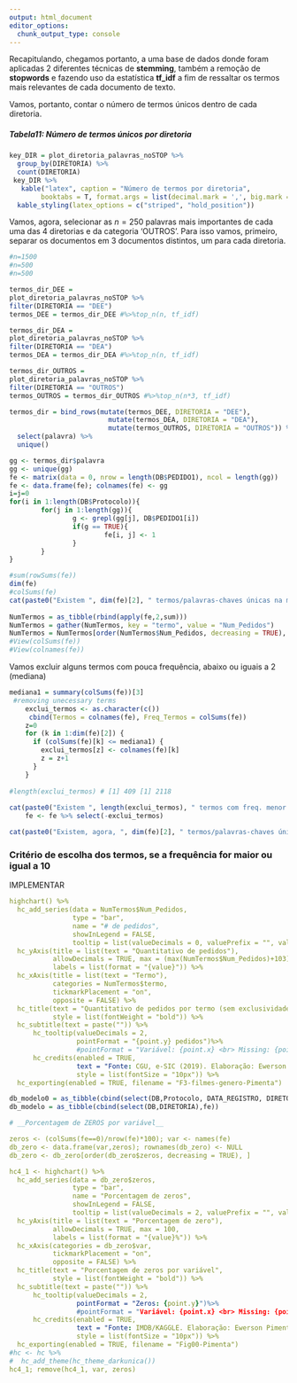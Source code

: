 ```yaml
---
output: html_document
editor_options: 
  chunk_output_type: console
---
```

<!--      
Essa Rotina é destinada a preparação dos dados a serem inputados nos diferentes modelos de classificação.
Dito isso, iremos incluir os n principais/primeiros termos por diretoria (seguindo a estat. tf_idf) e transforma-las em variaveis binarias do modelo preditivo
-->

Recapitulando, chegamos portanto, a uma base de dados donde foram aplicadas 2 diferentes técnicas de **stemming**, também a remoção de **stopwords** e fazendo uso da estatística **tf_idf** a fim de ressaltar os termos mais relevantes de cada documento de texto.

Vamos, portanto, contar o número de termos únicos dentro de cada diretoria.

##### Tabela11: Número de termos únicos por diretoria
```r
key_DIR = plot_diretoria_palavras_noSTOP %>%
  group_by(DIRETORIA) %>%
  count(DIRETORIA)
 key_DIR %>%
   kable("latex", caption = "Número de termos por diretoria", 
        booktabs = T, format.args = list(decimal.mark = ',', big.mark = ".")) %>%
  kable_styling(latex_options = c("striped", "hold_position"))
```

Vamos, agora, selecionar as $n=250$ palavras mais importantes de cada uma das 4 diretorias e da categoria 'OUTROS'. Para isso vamos, primeiro, separar os documentos em 3 documentos distintos, um para cada diretoria.
```r
#n=1500
#n=500
#n=500

termos_dir_DEE = 
plot_diretoria_palavras_noSTOP %>%
filter(DIRETORIA == "DEE")
termos_DEE = termos_dir_DEE #%>%top_n(n, tf_idf)

termos_dir_DEA = 
plot_diretoria_palavras_noSTOP %>%
filter(DIRETORIA == "DEA")
termos_DEA = termos_dir_DEA #%>%top_n(n, tf_idf)

termos_dir_OUTROS = 
plot_diretoria_palavras_noSTOP %>%
filter(DIRETORIA == "OUTROS")
termos_OUTROS = termos_dir_OUTROS #%>%top_n(n*3, tf_idf)

termos_dir = bind_rows(mutate(termos_DEE, DIRETORIA = "DEE"),
                         mutate(termos_DEA, DIRETORIA = "DEA"),
                         mutate(termos_OUTROS, DIRETORIA = "OUTROS")) %>%
  select(palavra) %>%
  unique()
```


```r
gg <- termos_dir$palavra
gg <- unique(gg)
fe <- matrix(data = 0, nrow = length(DB$PEDIDO1), ncol = length(gg))
fe <- data.frame(fe); colnames(fe) <- gg
i=j=0
for(i in 1:length(DB$Protocolo)){
        for(j in 1:length(gg)){
                g <- grepl(gg[j], DB$PEDIDO1[i])
                if(g == TRUE){
                        fe[i, j] <- 1        
                }
        }
}

#sum(rowSums(fe))
dim(fe)
#colSums(fe)
cat(paste0("Existem ", dim(fe)[2], " termos/palavras-chaves únicas na matriz em questão."))
    
NumTermos = as_tibble(rbind(apply(fe,2,sum)))
NumTermos = gather(NumTermos, key = "termo", value = "Num_Pedidos")
NumTermos = NumTermos[order(NumTermos$Num_Pedidos, decreasing = TRUE), ]
#View(colSums(fe))
#View(colnames(fe))
```


Vamos excluir alguns termos com pouca frequência, abaixo ou iguais a 2 (mediana)
```r
mediana1 = summary(colSums(fe))[3]
 #removing unecessary terms
    exclui_termos <- as.character(c())
     cbind(Termos = colnames(fe), Freq_Termos = colSums(fe))
    z=0
    for (k in 1:dim(fe)[2]) {
      if (colSums(fe)[k] <= mediana1) {
        exclui_termos[z] <- colnames(fe)[k]
        z = z+1
      }
    }
    
#length(exclui_termos) # [1] 409 [1] 2118
    
cat(paste0("Existem ", length(exclui_termos), " termos com freq. menor ou igual a mediana (", mediana1,"). Logo, se removermos estes o número de variáveis (termos) resultante será igual a ", dim(fe)[2] - length(exclui_termos), " termos únicos."))
    fe <- fe %>% select(-exclui_termos)
```


```r
cat(paste0("Existem, agora, ", dim(fe)[2], " termos/palavras-chaves únicas. E a nova mediana da frequência de termos restantes é igual a ",summary(colSums(fe))[3], "."))
```


### Critério de escolha dos termos, se a frequência for maior ou igual a 10
IMPLEMENTAR

```yaml
highchart() %>%
  hc_add_series(data = NumTermos$Num_Pedidos, 
                type = "bar",
                name = "# de pedidos",
                showInLegend = FALSE,
                tooltip = list(valueDecimals = 0, valuePrefix = "", valueSuffix = ""), color="blue") %>%
  hc_yAxis(title = list(text = "Quantitativo de pedidos"), 
           allowDecimals = TRUE, max = (max(NumTermos$Num_Pedidos)+103),
           labels = list(format = "{value}")) %>%
  hc_xAxis(title = list(text = "Termo"),
           categories = NumTermos$termo,
           tickmarkPlacement = "on",
           opposite = FALSE) %>%
  hc_title(text = "Quantitativo de pedidos por termo (sem exclusividade)",
           style = list(fontWeight = "bold")) %>% 
  hc_subtitle(text = paste("")) %>%
      hc_tooltip(valueDecimals = 2,
                 pointFormat = "{point.y} pedidos")%>%
                 #pointFormat = "Variável: {point.x} <br> Missing: {point.y}") 
      hc_credits(enabled = TRUE, 
                 text = "Fonte: CGU, e-SIC (2019). Elaboração: Ewerson Pimenta.",
                 style = list(fontSize = "10px")) %>%
  hc_exporting(enabled = TRUE, filename = "F3-filmes-genero-Pimenta")
```


```r
db_modelo0 = as_tibble(cbind(select(DB,Protocolo, DATA_REGISTRO, DIRETORIAS, DIRETORIA),fe))
db_modelo = as_tibble(cbind(select(DB,DIRETORIA),fe))
```


```yaml
# __Porcentagem de ZEROS por variável__

zeros <- (colSums(fe==0)/nrow(fe)*100); var <- names(fe)
db_zero <- data.frame(var,zeros); rownames(db_zero) <- NULL
db_zero <- db_zero[order(db_zero$zeros, decreasing = TRUE), ]

hc4_1 <- highchart() %>%
  hc_add_series(data = db_zero$zeros, 
                type = "bar",
                name = "Porcentagem de zeros",
                showInLegend = FALSE,
                tooltip = list(valueDecimals = 2, valuePrefix = "", valueSuffix = " %"), color="pink") %>%
  hc_yAxis(title = list(text = "Porcentagem de zero"), 
           allowDecimals = TRUE, max = 100,
           labels = list(format = "{value}%")) %>%
  hc_xAxis(categories = db_zero$var,
           tickmarkPlacement = "on",
           opposite = FALSE) %>%
  hc_title(text = "Porcentagem de zeros por variável",
           style = list(fontWeight = "bold")) %>% 
  hc_subtitle(text = paste("")) %>%
      hc_tooltip(valueDecimals = 2,
                 pointFormat = "Zeros: {point.y}")%>%
                 #pointFormat = "Variável: {point.x} <br> Missing: {point.y}") 
      hc_credits(enabled = TRUE, 
                 text = "Fonte: IMDB/KAGGLE. Elaboração: Ewerson Pimenta.",
                 style = list(fontSize = "10px")) %>%
  hc_exporting(enabled = TRUE, filename = "Fig00-Pimenta")
#hc <- hc %>% 
#  hc_add_theme(hc_theme_darkunica())
hc4_1; remove(hc4_1, var, zeros)
```


<!--
## Partição dos dados

Particionando a base de dados em Treino e Teste, esses dois (Treino e Teste) também terão armazenados as diretorias que foram responsaveis por cada pedido via amostragem probabilística dos dados originais separadamente das bases de Treino e Teste.

Para amostragem aleatória simples

```r
set.seed(9182345)
ind <- sample(2, nrow(db_modelo), replace = T, prob = c(0.7, 0.3))
train <- db_modelo[ind==1, -1]
test <- db_modelo[ind==2, -1]
trainMovie <- db_modelo[ind==1, 1]
testMovie <- db_modelo[ind==2, 1]
```

Porcentagem da Distribuição dos pedidos por categorias (diretorias) nas bases de treino e teste
```yaml
round(table(trainMovie$DIRETORIA)/sum(table(trainMovie$DIRETORIA))*100,2)
round(table(testMovie$DIRETORIA)/sum(table(testMovie$DIRETORIA))*100,2)
```

```yaml
hchart(trainMovie$DIRETORIA, colorByPoint = TRUE, name = "Escore - Base Treino")
hchart(testMovie$DIRETORIA, colorByPoint = TRUE, name = "Escore - Base Teste")
```

Existe um forte desbalanceamento entre as categorias. Tentaremos minimizar o efeito do desbalanceamento selecionando a amostra via amostragem aleatória estratificada.

```yaml
library("survey")
strat_design <- svydesign(ids = ~1, strata = ~DIRETORIA, fpc = ~fpc, data = db_modelo)
strat_design
# Estimando o total de pedidos por diretoria
svytotal(~DIRETORIA, strat_design)
```

transformando a variável resposta factor em numérica
```yaml
db_modelo %>% 
  mutate(DIRETORIA = ifelse(DIRETORIA == "DEA", 1,
                          ifelse(DIRETORIA == "DEE", 2,
                                 ifelse(DIRETORIA == "DGC", 3, 
                                        ifelse(DIRETORIA == "DPG", 4, 5)))))
```

# https://leobastos.files.wordpress.com/2017/10/mgest2014.pdf
-->
